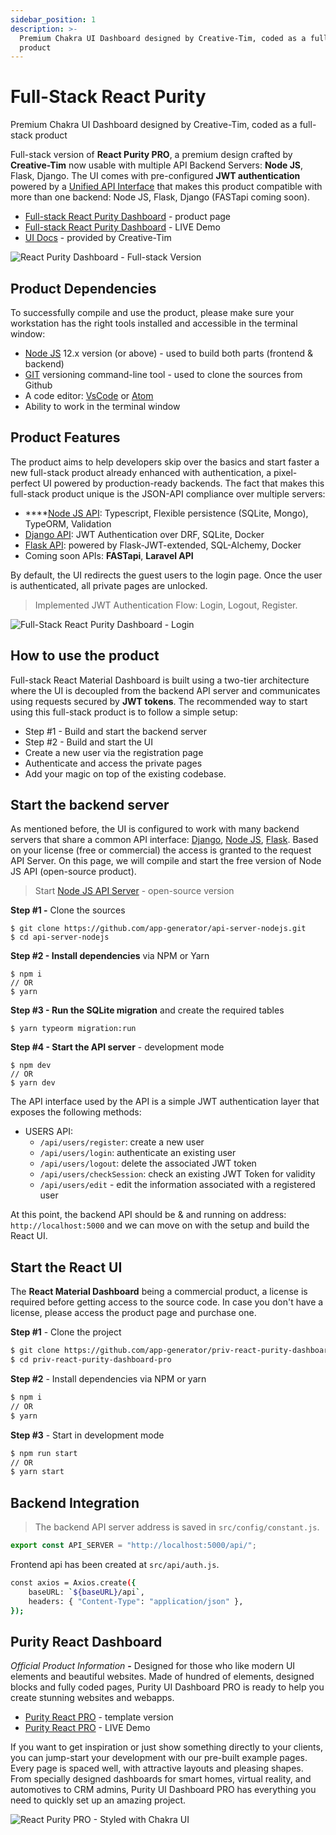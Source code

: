 ```yaml
---
sidebar_position: 1
description: >-
  Premium Chakra UI Dashboard designed by Creative-Tim, coded as a full-stack
  product
---
```


# Full-Stack React Purity

<SubHeading> Premium Chakra UI Dashboard designed by Creative-Tim, coded as a full-stack product </SubHeading>

Full-stack version of **React Purity PRO**, a premium design crafted by **Creative-Tim** now usable with multiple API Backend Servers: **Node JS**, Flask, Django. The UI comes with pre-configured **JWT authentication** powered by a [Unified API Interface](../../boilerplate-code/api-server/api-unified-definition.mdx) that makes this product compatible with more than one backend: Node JS, Flask, Django (FASTapi coming soon).

- [Full-stack React Purity Dashboard](https://appseed.us/full-stack/react-purity-dashboard) - product page
- [Full-stack React Purity Dashboard](https://fullstack-react-purity-dashboard.appseed-srv1.com/#/auth/authentication/sign-in/basic) - LIVE Demo
- [UI Docs](https://bit.ly/31AjAwt) - provided by Creative-Tim

![React Purity Dashboard - Full-stack Version](../../../static/assets/fs-react-purity-pro-charts.png)

## Product Dependencies

To successfully compile and use the product, please make sure your workstation has the right tools installed and accessible in the terminal window:

- [Node JS](https://nodejs.org/en/) 12.x version (or above) - used to build both parts (frontend & backend)
- [GIT](https://git-scm.com/) versioning command-line tool - used to clone the sources from Github
- A code editor: [VsCode](https://code.visualstudio.com/) or [Atom](https://atom.io/)
- Ability to work in the terminal window

## Product Features

The product aims to help developers skip over the basics and start faster a new full-stack product already enhanced with authentication, a pixel-perfect UI powered by production-ready backends. The fact that makes this full-stack product unique is the JSON-API compliance over multiple servers:

- \*\*\*\*[Node JS API](../../boilerplate-code/api-server/node-js.mdx): Typescript, Flexible persistence (SQLite, Mongo), TypeORM, Validation
- [Django API](../../boilerplate-code/api-server/django.mdx): JWT Authentication over DRF, SQLite, Docker
- [Flask API](../../boilerplate-code/api-server/flask.mdx): powered by Flask-JWT-extended, SQL-Alchemy, Docker
- Coming soon APIs: **FASTapi**, **Laravel API**

By default, the UI redirects the guest users to the login page. Once the user is authenticated, all private pages are unlocked.

> Implemented JWT Authentication Flow: Login, Logout, Register.

![Full-Stack React Purity Dashboard - Login](../../../static/assets/fs-react-purity-pro-login.png)

## **How to use the product**

Full-stack React Material Dashboard is built using a two-tier architecture where the UI is decoupled from the backend API server and communicates using requests secured by **JWT tokens**. The recommended way to start using this full-stack product is to follow a simple setup:

- Step #1 - Build and start the backend server
- Step #2 - Build and start the UI
- Create a new user via the registration page
- Authenticate and access the private pages
- Add your magic on top of the existing codebase.

## Start the backend server

As mentioned before, the UI is configured to work with many backend servers that share a common API interface: [Django](../../boilerplate-code/api-server/django.mdx), [Node JS](../../boilerplate-code/api-server/node-js.mdx), [Flask](../../boilerplate-code/api-server/flask.mdx). Based on your license (free or commercial) the access is granted to the request API Server. On this page, we will compile and start the free version of Node JS API (open-source product).

> Start [Node JS API Server](../../boilerplate-code/api-server/node-js.mdx) - open-source version

**Step #1 -** Clone the sources

```
$ git clone https://github.com/app-generator/api-server-nodejs.git
$ cd api-server-nodejs
```

**Step #2 - Install dependencies** via NPM or Yarn

```
$ npm i
// OR
$ yarn
```

**Step #3 - Run the SQLite migration** and create the required tables

```
$ yarn typeorm migration:run
```

**Step #4 - Start the API server** - development mode

```
$ npm dev
// OR
$ yarn dev
```

The API interface used by the API is a simple JWT authentication layer that exposes the following methods:

- USERS API:
  - `/api/users/register`: create a new user
  - `/api/users/login`: authenticate an existing user
  - `/api/users/logout`: delete the associated JWT token
  - `/api/users/checkSession`: check an existing JWT Token for validity
  - `/api/users/edit` - edit the information associated with a registered user

At this point, the backend API should be & and running on address: `http://localhost:5000` and we can move on with the setup and build the React UI.

## Start the React UI

The **React Material Dashboard** being a commercial product, a license is required before getting access to the source code. In case you don't have a license, please access the product page and purchase one.

**Step #1** - Clone the project

```bash
$ git clone https://github.com/app-generator/priv-react-purity-dashboard-pro.git
$ cd priv-react-purity-dashboard-pro
```

**Step #2** - Install dependencies via NPM or yarn

```bash
$ npm i
// OR
$ yarn
```

**Step #3** - Start in development mode

```bash
$ npm run start
// OR
$ yarn start
```

## Backend Integration

> The backend API server address is saved in `src/config/constant.js`.

```javascript
export const API_SERVER = "http://localhost:5000/api/";
```

Frontend api has been created at `src/api/auth.js`.

```bash
const axios = Axios.create({
    baseURL: `${baseURL}/api`,
    headers: { "Content-Type": "application/json" },
});
```

## Purity React Dashboard

_Official Product Information_ **-** Designed for those who like modern UI elements and beautiful websites. Made of hundred of elements, designed blocks and fully coded pages, Purity UI Dashboard PRO is ready to help you create stunning websites and webapps.

- [Purity React PRO](https://bit.ly/3BDMqIs) - template version
- [Purity React PRO](https://bit.ly/3k7g4jw) - LIVE Demo

If you want to get inspiration or just show something directly to your clients, you can jump-start your development with our pre-built example pages. Every page is spaced well, with attractive layouts and pleasing shapes. From specially designed dashboards for smart homes, virtual reality, and automotives to CRM admins, Purity UI Dashboard PRO has everything you need to quickly set up an amazing project.

![React Purity PRO - Styled with Chakra UI](../../../static/assets/fs-react-purity-pro-dashboard.png)
